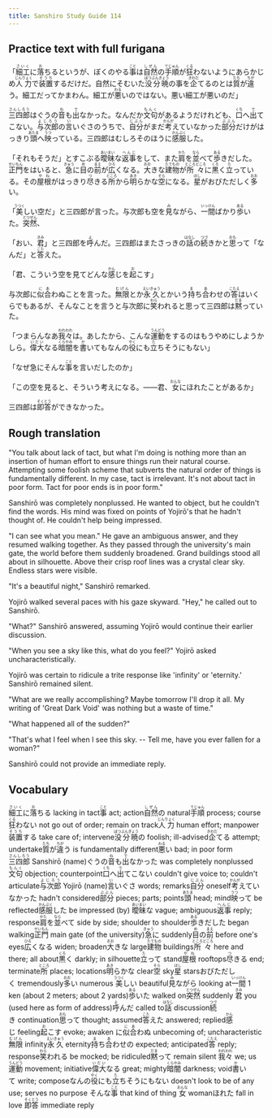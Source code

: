 ```yaml
---
title: Sanshiro Study Guide 114
---
```


## Practice text with full furigana

<p>
「<ruby><rb>細工</rb><rt>さいく</rt></ruby>に<ruby><rb>落</rb><rt>お</rt></ruby>ちるというが、ぼくのやる<ruby><rb>事</rb><rt>こと</rt></ruby>は<ruby><rb>自然</rb><rt>しぜん</rt></ruby>の<ruby><rb>手順</rb><rt>てじゅん</rt></ruby>が<ruby><rb>狂</rb><rt>くる</rt></ruby>わないようにあらかじめ<ruby><rb>人力</rb><rt>じんりょく</rt></ruby>で<ruby><rb>装置</rb><rt>そうち</rt></ruby>するだけだ。自然にそむいた<ruby><rb>没分暁</rb><rt>ぼつぶんぎょう</rt></ruby>の事を<ruby><rb>企</rb><rt>きわだ</rt></ruby>てるのとは<ruby><rb>質</rb><rt>たち</rt></ruby>が<ruby><rb>違</rb><rt>ちが</rt></ruby>う。細工だってかまわん。細工が<ruby><rb>悪</rb><rt>わる</rt></ruby>いのではない。悪い細工が悪いのだ」
</p>

<p>
<ruby><rb>三四郎</rb><rt>さんしろう</rt></ruby>はぐうの<ruby><rb>音</rb><rt>ね</rt></ruby>も<ruby><rb>出</rb><rt>で</rt></ruby>なかった。なんだか<ruby><rb>文句</rb><rt>もんく</rt></ruby>があるようだけれども、<ruby><rb>口</rb><rt>くち</rt></ruby>へ<ruby><rb>出</rb><rt>で</rt></ruby>てこない。<ruby><rb>与次郎</rb><rt>よじろう</rt></ruby>の<ruby><rb>言</rb><rt>い</rt></ruby>いぐさのうちで、<ruby><rb>自分</rb><rt>じぶん</rt></ruby>がまだ<ruby><rb>考</rb><rt>かんが</rt></ruby>えていなかった<ruby><rb>部分</rb><rt>ぶぶん</rt></ruby>だけがはっきり<ruby><rb>頭</rb><rt>あたま</rt></ruby>へ<ruby><rb>映</rb><rt>うつ</rt></ruby>っている。三四郎はむしろそのほうに<ruby><rb>感服</rb><rt>かんぷく</rt></ruby>した。
</p>

<p>
「それもそうだ」とすこぶる<ruby><rb>曖昧</rb><rt>あいまい</rt></ruby>な<ruby><rb>返事</rb><rt>へんじ</rt></ruby>をして、また<ruby><rb>肩</rb><rt>かた</rt></ruby>を<ruby><rb>並</rb><rt>なら</rt></ruby>べて<ruby><rb>歩</rb><rt>ある</rt></ruby>きだした。<ruby><rb>正門</rb><rt>せいもん</rt></ruby>をはいると、<ruby><rb>急</rb><rt>きゅう</rt></ruby>に<ruby><rb>目</rb><rt>め</rt></ruby>の<ruby><rb>前</rb><rt>まえ</rt></ruby>が<ruby><rb>広</rb><rt>ひろ</rt></ruby>くなる。<ruby><rb>大</rb><rt>おお</rt></ruby>きな<ruby><rb>建物</rb><rt>たてもの</rt></ruby>が<ruby><rb>所々</rb><rt>ところどころ</rt></ruby>に<ruby><rb>黒</rb><rt>くろ</rt></ruby>く<ruby><rb>立</rb><rt>た</rt></ruby>っている。その<ruby><rb>屋根</rb><rt>やね</rt></ruby>がはっきり<ruby><rb>尽</rb><rt>つ</rt></ruby>きる<ruby><rb>所</rb><rt>ところ</rt></ruby>から<ruby><rb>明</rb><rt>あき</rt></ruby>らかな<ruby><rb>空</rb><rt>そら</rt></ruby>になる。<ruby><rb>星</rb><rt>ほし</rt></ruby>がおびただしく<ruby><rb>多</rb><rt>おお</rt></ruby>い。
</p>

<p>
「<ruby><rb>美</rb><rt>うつく</rt></ruby>しい空だ」と三四郎が言った。与次郎も空を<ruby><rb>見</rb><rt>み</rt></ruby>ながら、<ruby><rb>一間</rb><rt>いっけん</rt></ruby>ばかり<ruby><rb>歩</rb><rt>ある</rt></ruby>いた。<ruby><rb>突然</rb><rt>とつぜん</rt></ruby>、
</p>

<p>
「おい、<ruby><rb>君</rb><rt>きみ</rt></ruby>」と三四郎を<ruby><rb>呼</rb><rt>よ</rt></ruby>んだ。三四郎はまたさっきの<ruby><rb>話</rb><rt>はなし</rt></ruby>の<ruby><rb>続</rb><rt>つづ</rt></ruby>きかと<ruby><rb>思</rb><rt>おも</rt></ruby>って「なんだ」と<ruby><rb>答</rb><rt>こた</rt></ruby>えた。
</p>

<p>
「君、こういう空を見てどんな<ruby><rb>感</rb><rt>かん</rt></ruby>じを<ruby><rb>起</rb><rt>お</rt></ruby>こす」
</p>

<p>
与次郎に<ruby><rb>似合</rb><rt>にあ</rt></ruby>わぬことを言った。<ruby><rb>無限</rb><rt>むげん</rt></ruby>とか<ruby><rb>永久</rb><rt>えいきゅう</rt></ruby>とかいう<ruby><rb>持</rb><rt>ま</rt></ruby>ち<ruby><rb>合</rb><rt>あ</rt></ruby>わせの<ruby><rb>答</rb><rt>こたえ</rt></ruby>はいくらでもあるが、そんなことを言うと与次郎に<ruby><rb>笑</rb><rt>わら</rt></ruby>われると思って三四郎は<ruby><rb>黙</rb><rt>だま</rt></ruby>っていた。
</p>

<p>
「つまらんなあ<ruby><rb>我々</rb><rt>われわれ</rt></ruby>は。あしたから、こんな<ruby><rb>運動</rb><rt>うんどう</rt></ruby>をするのはもうやめにしようかしら。<ruby><rb>偉大</rb><rt>いだい</rt></ruby>なる<ruby><rb>暗闇</rb><rt>くらやみ</rt></ruby>を<ruby><rb>書</rb><rt>か</rt></ruby>いてもなんの<ruby><rb>役</rb><rt>やく</rt></ruby>にも<ruby><rb>立</rb><rt>た</rt></ruby>ちそうにもない」
</p>

<p>
「なぜ急にそんな<ruby><rb>事</rb><rt>こと</rt></ruby>を言いだしたのか」
</p>

<p>
「この空を見ると、そういう考えになる。――君、<ruby><rb>女</rb><rt>おんな</rt></ruby>にほれたことがあるか」
</p>

<p>
三四郎は<ruby><rb>即答</rb><rt>そくとう</rt></ruby>ができなかった。
</p>


## Rough translation

"You talk about lack of tact, but what I'm doing is nothing more than an insertion of human effort to ensure things run their natural course. Attempting some foolish scheme that subverts the natural order of things is fundamentally different. In my case, tact is irrelevant. It's not about tact in poor form. Tact for poor ends is in poor form."

Sanshirō was completely nonplussed. He wanted to object, but he couldn't find the words. His mind was fixed on points of Yojirō's that he hadn't thought of. He couldn't help being impressed.

"I can see what you mean." He gave an ambiguous answer, and they resumed walking together. As they passed through the university's main gate, the world before them suddenly broadened. Grand buildings stood all about in silhouette. Above their crisp roof lines was a crystal clear sky. Endless stars were visible.

"It's a beautiful night," Sanshirō remarked.

Yojirō walked several paces with his gaze skyward. "Hey," he called out to Sanshirō.

"What?" Sanshirō answered, assuming Yojirō would continue their earlier discussion.

"When you see a sky like this, what do you feel?" Yojirō asked uncharacteristically.

Yojirō was certain to ridicule a trite response like 'infinity' or 'eternity.' Sanshirō remained silent.

"What are we really accomplishing? Maybe tomorrow I'll drop it all. My writing of 'Great Dark Void' was nothing but a waste of time."

"What happened all of the sudden?"

"That's what I feel when I see this sky. -- Tell me, have you ever fallen for a woman?"

Sanshirō could not provide an immediate reply.    


## Vocabulary

<p>
<span class="vocabstudy"><ruby><rb>細工</rb><rt>さいく</rt></ruby>に<ruby><rb>落</rb><rt>お</rt></ruby>ちる&nbsp;lacking in tact</span><span class="vocabstudy"><ruby><rb>事</rb><rt>こと</rt></ruby>&nbsp;act; action</span><span class="vocabstudy"><ruby><rb>自然</rb><rt>しぜん</rt></ruby>の&nbsp;natural</span><span class="vocabstudy"><ruby><rb>手順</rb><rt>てじゅん</rt></ruby>&nbsp;process; course</span><span class="vocabstudy"><ruby><rb>狂</rb><rt>くる</rt></ruby>わない&nbsp;not go out of order; remain on track</span><span class="vocabstudy"><ruby><rb>人力</rb><rt>じんりょく</rt></ruby>&nbsp;human effort; manpower</span><span class="vocabstudy"><ruby><rb>装置</rb><rt>そうち</rt></ruby>する&nbsp;take care of; intervene</span><span class="vocabstudy"><ruby><rb>没分暁</rb><rt>ぼつぶんぎょう</rt></ruby>の&nbsp;foolish; ill-advised</span><span class="vocabstudy"><ruby><rb>企</rb><rt>きわだ</rt></ruby>てる&nbsp;attempt; undertake</span><span class="vocabstudy"><ruby><rb>質</rb><rt>たち</rt></ruby>が<ruby><rb>違</rb><rt>ちが</rt></ruby>う&nbsp;is fundamentally different</span><span class="vocabstudy"><ruby><rb>悪</rb><rt>わる</rt></ruby>い&nbsp;bad; in poor form</span>
<span class="vocabstudy"><ruby><rb>三四郎</rb><rt>さんしろう</rt></ruby>&nbsp;Sanshirō (name)</span><span class="vocabstudy">ぐうの<ruby><rb>音</rb><rt>ね</rt></ruby>も<ruby><rb>出</rb><rt>で</rt></ruby>なかった&nbsp;was completely nonplussed</span><span class="vocabstudy"><ruby><rb>文句</rb><rt>もんく</rt></ruby>&nbsp;objection; counterpoint</span><span class="vocabstudy"><ruby><rb>口</rb><rt>くち</rt></ruby>へ<ruby><rb>出</rb><rt>で</rt></ruby>てこない&nbsp;couldn't give voice to; couldn't articulate</span><span class="vocabstudy"><ruby><rb>与次郎</rb><rt>よじろう</rt></ruby>&nbsp;Yojirō (name)</span><span class="vocabstudy"><ruby><rb>言</rb><rt>い</rt></ruby>いぐさ&nbsp;words; remarks</span><span class="vocabstudy"><ruby><rb>自分</rb><rt>じぶん</rt></ruby>&nbsp;oneself</span><span class="vocabstudy"><ruby><rb>考</rb><rt>かんが</rt></ruby>えていなかった&nbsp;hadn't considered</span><span class="vocabstudy"><ruby><rb>部分</rb><rt>ぶぶん</rt></ruby>&nbsp;pieces; parts; points</span><span class="vocabstudy"><ruby><rb>頭</rb><rt>あたま</rt></ruby>&nbsp;head; mind</span><span class="vocabstudy"><ruby><rb>映</rb><rt>うつ</rt></ruby>って&nbsp;be reflected</span><span class="vocabstudy"><ruby><rb>感服</rb><rt>かんぷく</rt></ruby>した&nbsp;be impressed (by)</span>
<span class="vocabstudy"><ruby><rb>曖昧</rb><rt>あいまい</rt></ruby>な&nbsp;vague; ambiguous</span><span class="vocabstudy"><ruby><rb>返事</rb><rt>へんじ</rt></ruby>&nbsp;reply; response</span><span class="vocabstudy"><ruby><rb>肩</rb><rt>かた</rt></ruby>を<ruby><rb>並</rb><rt>なら</rt></ruby>べて&nbsp;side by side; shoulder to shoulder</span><span class="vocabstudy"><ruby><rb>歩</rb><rt>ある</rt></ruby>きだした&nbsp;began walking</span><span class="vocabstudy"><ruby><rb>正門</rb><rt>せいもん</rt></ruby>&nbsp;main gate (of the university)</span><span class="vocabstudy"><ruby><rb>急</rb><rt>きゅう</rt></ruby>に&nbsp;suddenly</span><span class="vocabstudy"><ruby><rb>目</rb><rt>め</rt></ruby>の<ruby><rb>前</rb><rt>まえ</rt></ruby>&nbsp;before one's eyes</span><span class="vocabstudy"><ruby><rb>広</rb><rt>ひろ</rt></ruby>くなる&nbsp;widen; broaden</span><span class="vocabstudy"><ruby><rb>大</rb><rt>おお</rt></ruby>きな&nbsp;large</span><span class="vocabstudy"><ruby><rb>建物</rb><rt>たてもの</rt></ruby>&nbsp;buildings</span><span class="vocabstudy"><ruby><rb>所々</rb><rt>ところどころ</rt></ruby>&nbsp;here and there; all about</span><span class="vocabstudy"><ruby><rb>黒</rb><rt>くろ</rt></ruby>く&nbsp;darkly; in silhouette</span><span class="vocabstudy"><ruby><rb>立</rb><rt>た</rt></ruby>って&nbsp;stand</span><span class="vocabstudy"><ruby><rb>屋根</rb><rt>やね</rt></ruby>&nbsp;rooftops</span><span class="vocabstudy"><ruby><rb>尽</rb><rt>つ</rt></ruby>きる&nbsp;end; terminate</span><span class="vocabstudy"><ruby><rb>所</rb><rt>ところ</rt></ruby>&nbsp;places; locations</span><span class="vocabstudy"><ruby><rb>明</rb><rt>あき</rt></ruby>らかな&nbsp;clear</span><span class="vocabstudy"><ruby><rb>空</rb><rt>そら</rt></ruby>&nbsp;sky</span><span class="vocabstudy"><ruby><rb>星</rb><rt>ほし</rt></ruby>&nbsp;stars</span><span class="vocabstudy">おびただしく&nbsp;tremendously</span><span class="vocabstudy"><ruby><rb>多</rb><rt>おお</rt></ruby>い&nbsp;numerous</span>
<span class="vocabstudy"><ruby><rb>美</rb><rt>うつく</rt></ruby>しい&nbsp;beautiful</span><span class="vocabstudy"><ruby><rb>見</rb><rt>み</rt></ruby>ながら&nbsp;looking at</span><span class="vocabstudy"><ruby><rb>一間</rb><rt>いっけん</rt></ruby>&nbsp;1 ken (about 2 meters; about 2 yards)</span><span class="vocabstudy"><ruby><rb>歩</rb><rt>ある</rt></ruby>いた&nbsp;walked on</span><span class="vocabstudy"><ruby><rb>突然</rb><rt>とつぜん</rt></ruby>&nbsp;suddenly</span>
<span class="vocabstudy"><ruby><rb>君</rb><rt>きみ</rt></ruby>&nbsp;you (used here as form of address)</span><span class="vocabstudy"><ruby><rb>呼</rb><rt>よ</rt></ruby>んだ&nbsp;called to</span><span class="vocabstudy"><ruby><rb>話</rb><rt>はなし</rt></ruby>&nbsp;discussion</span><span class="vocabstudy"><ruby><rb>続</rb><rt>つづ</rt></ruby>き&nbsp;continuation</span><span class="vocabstudy"><ruby><rb>思</rb><rt>おも</rt></ruby>って&nbsp;thought; assumed</span><span class="vocabstudy"><ruby><rb>答</rb><rt>こた</rt></ruby>えた&nbsp;answered; replied</span>
<span class="vocabstudy"><ruby><rb>感</rb><rt>かん</rt></ruby>じ&nbsp;feeling</span><span class="vocabstudy"><ruby><rb>起</rb><rt>お</rt></ruby>こす&nbsp;evoke; awaken</span>
<span class="vocabstudy">に<ruby><rb>似合</rb><rt>にあ</rt></ruby>わぬ&nbsp;unbecoming of; uncharacteristic</span><span class="vocabstudy"><ruby><rb>無限</rb><rt>むげん</rt></ruby>&nbsp;infinity</span><span class="vocabstudy"><ruby><rb>永久</rb><rt>えいきゅう</rt></ruby>&nbsp;eternity</span><span class="vocabstudy"><ruby><rb>持</rb><rt>ま</rt></ruby>ち<ruby><rb>合</rb><rt>あ</rt></ruby>わせの&nbsp;expected; anticipated</span><span class="vocabstudy"><ruby><rb>答</rb><rt>こたえ</rt></ruby>&nbsp;reply; response</span><span class="vocabstudy"><ruby><rb>笑</rb><rt>わら</rt></ruby>われる&nbsp;be mocked; be ridiculed</span><span class="vocabstudy"><ruby><rb>黙</rb><rt>だま</rt></ruby>って&nbsp;remain silent</span>
<span class="vocabstudy"><ruby><rb>我々</rb><rt>われわれ</rt></ruby>&nbsp;we; us</span><span class="vocabstudy"><ruby><rb>運動</rb><rt>うんどう</rt></ruby>&nbsp;movement; initiative</span><span class="vocabstudy"><ruby><rb>偉大</rb><rt>いだい</rt></ruby>なる&nbsp;great; mighty</span><span class="vocabstudy"><ruby><rb>暗闇</rb><rt>くらやみ</rt></ruby>&nbsp;darkness; void</span><span class="vocabstudy"><ruby><rb>書</rb><rt>か</rt></ruby>いて&nbsp;write; compose</span><span class="vocabstudy">なんの<ruby><rb>役</rb><rt>やく</rt></ruby>にも<ruby><rb>立</rb><rt>た</rt></ruby>ちそうにもない&nbsp;doesn't look to be of any use; serves no purpose</span>
<span class="vocabstudy">そんな<ruby><rb>事</rb><rt>こと</rt></ruby>&nbsp;that kind of thing</span>
<span class="vocabstudy"><ruby><rb>女</rb><rt>おんな</rt></ruby>&nbsp;woman</span><span class="vocabstudy">ほれた&nbsp;fall in love</span>
<span class="vocabstudy"><ruby><rb>即答</rb><rt>そくとう</rt></ruby>&nbsp;immediate reply</span>
</p>
